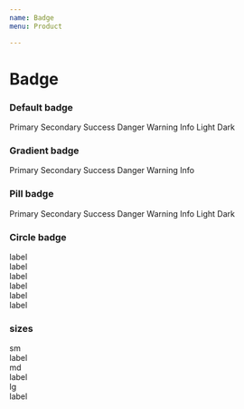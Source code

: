 ```yaml
---
name: Badge
menu: Product

---
```


# Badge

### Default badge

<Playground>
<span class="badge badge-primary">Primary</span>
<span class="badge badge-secondary">Secondary</span>
<span class="badge badge-success">Success</span>
<span class="badge badge-danger">Danger</span>
<span class="badge badge-warning">Warning</span>
<span class="badge badge-info">Info</span>
<span class="badge badge-light">Light</span>
<span class="badge badge-dark">Dark</span>
</Playground>

### Gradient badge

<Playground>
<span class="badge badge-pill badge-gradient-primary">Primary</span>
<span class="badge badge-pill badge-gradient-secondary">Secondary</span>
<span class="badge badge-pill badge-gradient-success">Success</span>
<span class="badge badge-pill badge-gradient-danger">Danger</span>
<span class="badge badge-pill badge-gradient-warning">Warning</span>
<span class="badge badge-pill badge-gradient-info">Info</span>
</Playground>

### Pill badge

<Playground>
<span class="badge badge-pill badge-primary">Primary</span>
<span class="badge badge-pill badge-secondary">Secondary</span>
<span class="badge badge-pill badge-success">Success</span>
<span class="badge badge-pill badge-danger">Danger</span>
<span class="badge badge-pill badge-warning">Warning</span>
<span class="badge badge-pill badge-info">Info</span>
<span class="badge badge-pill badge-light">Light</span>
<span class="badge badge-pill badge-dark">Dark</span>
</Playground>

### Circle badge

<Playground>
<div class="badge-circle-wrapper">
  <span class="badge-circle badge-success"></span>
  <span class="badge-label">label</span>
</div>
<div class="badge-circle-wrapper">
  <span class="badge-circle badge-danger"></span>
  <span class="badge-label">label</span>
</div>
<div class="badge-circle-wrapper">
  <span class="badge-circle badge-warning"></span>
  <span class="badge-label">label</span>
</div>
<div class="badge-circle-wrapper">
  <span class="badge-circle badge-primary"></span>
  <span class="badge-label">label</span>
</div>
<div class="badge-circle-wrapper">
  <span class="badge-circle badge-secondary"></span>
  <span class="badge-label">label</span>
</div>
<div class="badge-circle-wrapper">
  <span class="badge-circle badge-light"></span>
  <span class="badge-label">label</span>
</div>
</Playground>

### sizes
<div class="d-flex align-items-center">

  <div class="pr-4">
  sm
  <div class="badge-circle-wrapper">
    <span class="badge-circle badge-circle-sm badge-success"></span>
    <span class="badge-label">label</span>
  </div>
  </div>

<div class="pr-4">
  md
  <div class="badge-circle-wrapper">
    <span class="badge-circle badge-circle-md badge-success"></span>
    <span class="badge-label">label</span>
  </div>
</div>

  <div class="pr-4">
    lg
    <div class="badge-circle-wrapper">
      <span class="badge-circle badge-circle-lg badge-success"></span>
      <span class="badge-label">label</span>
    </div>
  </div>

</div>

